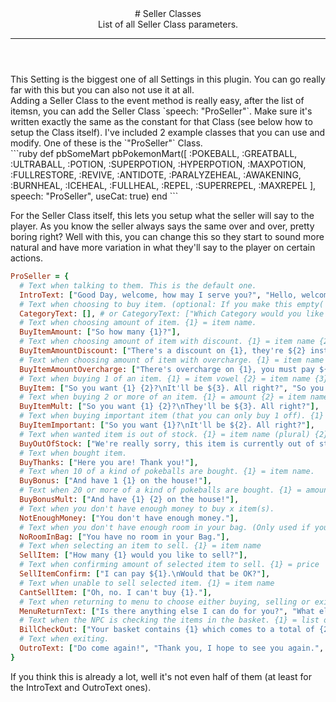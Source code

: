 <header>
  # Seller Classes
  <br/>
  List of all Seller Class parameters.

  ---
</header>
This Setting is the biggest one of all Settings in this plugin. You can go really far with this but you can also not use it at all.
<br/>
Adding a Seller Class to the event method is really easy, after the list of itemsn, you can add the Seller Class `speech: "ProSeller"`. Make sure it's written exactly the same as the constant for that Class (see below how to setup the Class itself). I've included 2 example classes that you can use and modify. One of these is the `"ProSeller"` Class.
<br/>
```ruby
def pbSomeMart
  pbPokemonMart([
    :POKEBALL, :GREATBALL, :ULTRABALL,
    :POTION, :SUPERPOTION, :HYPERPOTION, :MAXPOTION,
    :FULLRESTORE, :REVIVE,
    :ANTIDOTE, :PARALYZEHEAL, :AWAKENING, :BURNHEAL, :ICEHEAL,
    :FULLHEAL,
    :REPEL, :SUPERREPEL, :MAXREPEL
  ], speech: "ProSeller", useCat: true)
end
```

For the Seller Class itself, this lets you setup what the seller will say to the player. As you know the seller always says the same over and over, pretty boring right? Well with this, you can change this so they start to sound more natural and have more variation in what they'll say to the player on certain actions.
<br/>
```ruby
ProSeller = {
  # Text when talking to them. This is the default one.
  IntroText: ["Good Day, welcome, how may I serve you?", "Hello, welcome, what can I mean for you?", "Hello, Welcome what can I get for you?"],
  # Text when choosing to buy item. (optional: If you make this empty( [] ), you'll go to the buy screen directly.)
  CategoryText: [], # or CategoryText: ["Which Category would you like to view?"],
  # Text when choosing amount of item. {1} = item name.
  BuyItemAmount: ["So how many {1}?"],
  # Text when choosing amount of item with discount. {1} = item name {2} = discount price {3} = original price.
  BuyItemAmountDiscount: ["There's a discount on {1}, they're ${2} instead of ${3}. How many would you like?"],
  # Text when choosing amount of item with overcharge. {1} = item name {2} = overcharge price {3} = original price.
  BuyItemAmountOvercharge: ["There's overcharge on {1}, you must pay ${2} instead of ${3}. So how many?"],
  # Text when buying 1 of an item. {1} = item vowel {2} = item name {3} = price.
  BuyItem: ["So you want {1} {2}?\nIt'll be ${3}. All right?", "So you would like to buy {1} {2}?\nThat's going to cost you ${3}!"],
  # Text when buying 2 or more of an item. {1} = amount {2} = item name (plural) {3} = price.
  BuyItemMult: ["So you want {1} {2}?\nThey'll be ${3}. All right?"],
  # Text when buying important item (that you can only buy 1 off). {1} = item name {2} = price.
  BuyItemImportant: ["So you want {1}?\nIt'll be ${2}. All right?"],
  # Text when wanted item is out of stock. {1} = item name (plural) {2} = time in days (tomorrow, in 2 days, in x days, in a week, next week etc.)
  BuyOutOfStock: ["We're really sorry, this item is currently out of stock. Come back {2}!", "We're sorry but we don't have any {1} left. Come back {2}!", "Come back {2} when we have more {1}."],
  # Text when bought item.
  BuyThanks: ["Here you are! Thank you!"],
  # Text when 10 of a kind of pokeballs are bought. {1} = item name.
  BuyBonus: ["And have 1 {1} on the house!"],
  # Text when 20 or more of a kind of pokeballs are bought. {1} = amount {2} = item name.
  BuyBonusMult: ["And have {1} {2} on the house!"],
  # Text when you don't have enough money to buy x item(s).
  NotEnoughMoney: ["You don't have enough money."],
  # Text when you don't have enough room in your bag. (Only used if you have an item limit).
  NoRoomInBag: ["You have no room in your Bag."],
  # Text when selecting an item to sell. {1} = item name
  SellItem: ["How many {1} would you like to sell?"],
  # Text when confirming amount of selected item to sell. {1} = price
  SellItemConfirm: ["I can pay ${1}.\nWould that be OK?"],
  # Text when unable to sell selected item. {1} = item name
  CantSellItem: ["Oh, no. I can't buy {1}."],
  # Text when returning to menu to choose either buying, selling or exit.
  MenuReturnText: ["Is there anything else I can do for you?", "What else could I mean for you today?"],
  # Text when the NPC is checking the items in the basket. {1} = list of each amount and item {2} = total price to pay.
  BillCheckOut: ["Your basket contains {1} which comes to a total of {2}, please."]
  # Text when exiting.
  OutroText: ["Do come again!", "Thank you, I hope to see you again.", "Thank you for your purchase, come again!"]
}
```

If you think this is already a lot, well it's not even half of them (at least for the IntroText and OutroText ones).